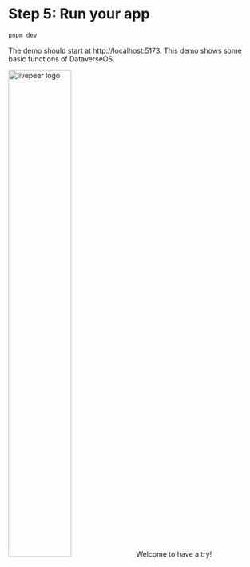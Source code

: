 # Step 5: Run your app

```sh
pnpm dev
```

The demo should start at http://localhost:5173.
This demo shows some basic functions of DataverseOS.

<img
  alt="livepeer logo"
  src="/images/cli-and-tools/demo.png"
  width="50%"
  className="mx-auto my-2.5"
/>
Welcome to have a try!
